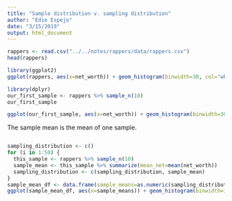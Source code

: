 ```yaml
---
title: "Sample distribution v. sampling distribution"
author: "Edie Espejo"
date: "3/15/2019"
output: html_document
---
```


```r
rappers <- read.csv("../../notes/rappers/data/rappers.csv")
head(rappers)
```

```r
library(ggplot2)
ggplot(rappers, aes(x=net_worth)) + geom_histogram(binwidth=30, col="white", lwd=0.2) + ggtitle("True net worth histogram / true distribution")
```

```r
library(dplyr)
our_first_sample <- rappers %>% sample_n(10)
our_first_sample
```

```r
ggplot(our_first_sample, aes(x=net_worth)) + geom_histogram(binwidth=30, col="white", lwd=0.2) + ggtitle("Distribution of my sample")
```

The sample mean is the mean of one sample.
```r

```

```r
sampling_distribution <- c()
for (i in 1:50) {
  this_sample <- rappers %>% sample_n(10)
  sample_mean <- this_sample %>% summarize(mean_net=mean(net_worth))
  sampling_distribution <- c(sampling_distribution, sample_mean)
}
sample_mean_df <- data.frame(sample_means=as.numeric(sampling_distribution))
ggplot(sample_mean_df, aes(x=sample_means)) + geom_histogram(binwidth=10, col="white", lwd=0.2) + ggtitle("Sampling distribution")
```